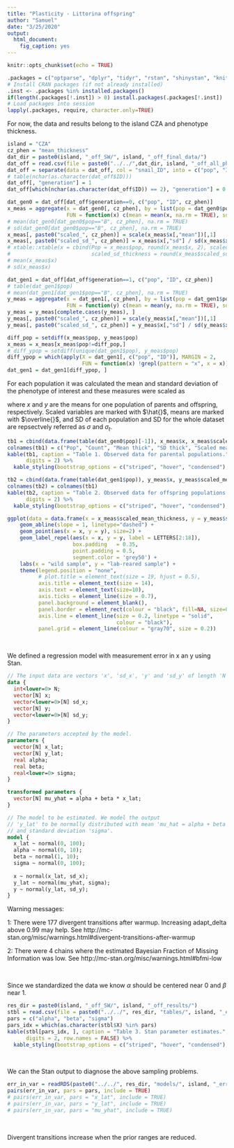 ```yaml
---
title: "Plasticity - Littorina offspring"
author: "Samuel"
date: "3/25/2020"
output: 
  html_document: 
    fig_caption: yes
---
```


```r
knitr::opts_chunk$set(echo = TRUE)

.packages = c("optparse", "dplyr", "tidyr", "rstan", "shinystan", "knitr", "kableExtra", "ggrepel")
# Install CRAN packages (if not already installed)
.inst <- .packages %in% installed.packages()
if(length(.packages[!.inst]) > 0) install.packages(.packages[!.inst])
# Load packages into session
lapply(.packages, require, character.only=TRUE)
```

For now, the data and results belong to the island CZA and phenotype thickness.

```r
island = "CZA"
cz_phen = "mean_thickness"
dat_dir = paste0(island, "_off_SW/", island, "_off_final_data/")
dat_off = read.csv(file = paste0("../../",dat_dir, island, "_off_all_phenos_main_20200110.csv"))
dat_off = separate(data = dat_off, col = "snail_ID", into = c("pop", "ID"), sep = "_")
# table(nchar(as.character(dat_off$ID)))
dat_off[, "generation"] = 1
dat_off[which(nchar(as.character(dat_off$ID)) == 2), "generation"] = 0

dat_gen0 = dat_off[dat_off$generation==0, c("pop", "ID", cz_phen)]
x_meas = aggregate(x = dat_gen0[, cz_phen], by = list(pop = dat_gen0$pop),
                   FUN = function(x) c(mean = mean(x, na.rm = TRUE), sd = sd(x, na.rm = TRUE)))
# mean(dat_gen0[dat_gen0$pop=="B", cz_phen], na.rm = TRUE)
# sd(dat_gen0[dat_gen0$pop=="B", cz_phen], na.rm = TRUE)
x_meas[, paste0("scaled_", cz_phen)] = scale(x_meas$x[,"mean"])[,1]
x_meas[, paste0("scaled_sd_", cz_phen)] = x_meas$x[,"sd"] / sd(x_meas$x[, "mean"])
# xtable::xtable(x = cbind(Pop = x_meas$pop, round(x_meas$x, 2), scaled_mean_thickness = round(x_meas$scaled_mean_thickness, 2),
#                          scaled_sd_thickness = round(x_meas$scaled_sd_mean_thickness, 2)))
# mean(x_meas$x)
# sd(x_meas$x)

dat_gen1 = dat_off[dat_off$generation==1, c("pop", "ID", cz_phen)]
# table(dat_gen1$pop)
# mean(dat_gen1[dat_gen1$pop=="B", cz_phen], na.rm = TRUE)
y_meas = aggregate(x = dat_gen1[, cz_phen], by = list(pop = dat_gen1$pop),
                   FUN = function(y) c(mean = mean(y, na.rm = TRUE), sd = sd(y, na.rm = TRUE)))
y_meas = y_meas[complete.cases(y_meas), ]
y_meas[, paste0("scaled_", cz_phen)] = scale(y_meas$x[,"mean"])[,1]
y_meas[, paste0("scaled_sd_", cz_phen)] = y_meas$x[,"sd"] / sd(y_meas$x[, "mean"])

diff_pop = setdiff(x_meas$pop, y_meas$pop)
x_meas = x_meas[x_meas$pop!=diff_pop,]
# diff_ypop = setdiff(unique(dat_gen1$pop), y_meas$pop)
diff_ypop = which(apply(X = dat_gen1[, c("pop", "ID")], MARGIN = 2,
                        FUN = function(x) !grepl(pattern = "x", x = x)))
dat_gen1 = dat_gen1[diff_ypop, ]
```

For each population it was calculated the mean and standard deviation of the phenotype of interest and these measures were scaled as

\begin{equation}
    \hat{x} = \frac{x - \overline{x}}{\sigma_x}.
\end{equation}

\begin{equation}
    \hat{y} = \frac{y - \overline{y}}{\sigma_y}.
\end{equation}

\begin{equation}
    \hat{\sigma_x} = \frac{\sigma_x}{\sigma_{xt}}.
\end{equation}

\begin{equation}
    \hat{\sigma_y} = \frac{\sigma_y}{\sigma_{yt}}.
\end{equation}

where $x$ and $y$ are the means for one population of parents and offspring, respectively. Scaled variables are marked with $\hat{}$, means are marked with $\overline{}$, and SD of each population and SD for the whole dataset are repsectvely referred as $\sigma$ and $\sigma_t$.

```r
tb1 = cbind(data.frame(table(dat_gen0$pop)[-1]), x_meas$x, x_meas$scaled_mean_thickness, x_meas$scaled_sd_mean_thickness)
colnames(tb1) = c("Pop", "Count", "Mean thick", "SD thick", "Scaled mean", "Scaled SD")
kable(tb1, caption = "Table 1. Observed data for parental populations.",
      digits = 2) %>%
  kable_styling(bootstrap_options = c("striped", "hover", "condensed"), full_width = FALSE)

tb2 = cbind(data.frame(table(dat_gen1$pop)), y_meas$x, y_meas$scaled_mean_thickness, y_meas$scaled_sd_mean_thickness)
colnames(tb2) = colnames(tb1)
kable(tb2, caption = "Table 2. Observed data for offspring populations.",
      digits = 2) %>%
  kable_styling(bootstrap_options = c("striped", "hover", "condensed"), full_width = FALSE)
```

```r
ggplot(data = data.frame(x = x_meas$scaled_mean_thickness, y = y_meas$scaled_mean_thickness)) +
    geom_abline(slope = 1, linetype="dashed") +
    geom_point(aes(x = x, y = y), size=2) +
    geom_label_repel(aes(x = x, y = y, label = LETTERS[2:18]),
                     box.padding   = 0.35, 
                     point.padding = 0.5,
                     segment.color = 'grey50') +
    labs(x = "wild sample", y = "lab-reared sample") +
    theme(legend.position = "none",
          # plot.title = element_text(size = 19, hjust = 0.5),
          axis.title = element_text(size = 14),
          axis.text = element_text(size=10),
          axis.ticks = element_line(size = 0.7),
          panel.background = element_blank(),
          panel.border = element_rect(colour = "black", fill=NA, size=0.5),
          axis.line = element_line(size = 0.2, linetype = "solid",
                                   colour = "black"),
          panel.grid = element_line(colour = "gray70", size = 0.2))
```

\

We defined a regression model with measurement error in x an y using Stan.

```stan
// The input data are vectors 'x', 'sd_x', 'y' and 'sd_y' of length 'N'.
data {
  int<lower=0> N;
  vector[N] x;
  vector<lower=0>[N] sd_x;
  vector[N] y;
  vector<lower=0>[N] sd_y;
}

// The parameters accepted by the model.
parameters {
  vector[N] x_lat;
  vector[N] y_lat;
  real alpha;
  real beta;
  real<lower=0> sigma;
}

transformed parameters {
  vector[N] mu_yhat = alpha + beta * x_lat;
}

// The model to be estimated. We model the output
// 'y_lat' to be normally distributed with mean 'mu_hat = alpha + beta * x_lat'
// and standard deviation 'sigma'.
model {
  x_lat ~ normal(0, 100);
  alpha ~ normal(0, 10);
  beta ~ normal(1, 10);
  sigma ~ normal(0, 100);
  
  x ~ normal(x_lat, sd_x);
  y_lat ~ normal(mu_yhat, sigma);
  y ~ normal(y_lat, sd_y);
}
```

Warning messages:

1: There were 177 divergent transitions after warmup. Increasing adapt_delta above 0.99 may help. See http://mc-stan.org/misc/warnings.html#divergent-transitions-after-warmup

2: There were 4 chains where the estimated Bayesian Fraction of Missing Information was low. See
http://mc-stan.org/misc/warnings.html#bfmi-low

\

Since we standardized the data we know $\alpha$ should be centered near 0 and $\beta$ near 1.

```r
res_dir = paste0(island, "_off_SW/", island, "_off_results/")
stbl = read.csv(file = paste0("../../", res_dir, "tables/", island, "_err_in_var_stanfit.csv"))
pars = c("alpha", "beta", "sigma")
pars_idx = which(as.character(stbl$X) %in% pars)
kable(stbl[pars_idx, ], caption = "Table 3. Stan parameter estimates.",
      digits = 2, row.names = FALSE) %>%
  kable_styling(bootstrap_options = c("striped", "hover", "condensed"), full_width = FALSE)
```

\

We can the Stan output to diagnose the above sampling problems.

```r
err_in_var = readRDS(paste0("../../", res_dir, "models/", island, "_err_in_var.rds"))
pairs(err_in_var, pars = pars, include = TRUE)
# pairs(err_in_var, pars = "x_lat", include = TRUE)
# pairs(err_in_var, pars = "y_lat", include = TRUE)
# pairs(err_in_var, pars = "mu_yhat", include = TRUE)
```

\

Divergent transitions increase when the prior ranges are reduced.